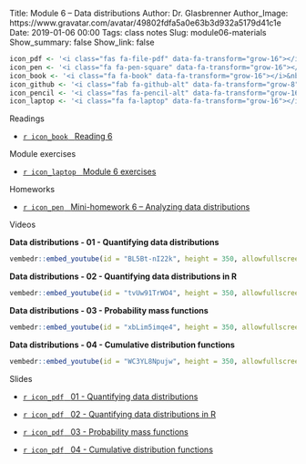Title: Module 6 – Data distributions
Author: Dr. Glasbrenner
Author_Image: https://www.gravatar.com/avatar/49802fdfa5a0e63b3d932a5179d41c1e
Date: 2019-01-06 00:00
Tags: class notes
Slug: module06-materials
Show_summary: false
Show_link: false

```r
icon_pdf <- '<i class="fas fa-file-pdf" data-fa-transform="grow-16"></i>&nbsp;'
icon_pen <- '<i class="fa fa-pen-square" data-fa-transform="grow-16"></i>&nbsp;'
icon_book <- '<i class="fa fa-book" data-fa-transform="grow-16"></i>&nbsp;'
icon_github <- '<i class="fab fa-github-alt" data-fa-transform="grow-8"></i>&nbsp;'
icon_pencil <- '<i class="fas fa-pencil-alt" data-fa-transform="grow-16"></i>&nbsp;'
icon_laptop <- '<i class="fa fa-laptop" data-fa-transform="grow-16"></i>&nbsp;'
```

[Readings]{.h2}

::: {.no-bullets}
*   [`r icon_book` &nbsp; [Reading 6]{.card-downloads-format}][reading06]
:::

<div style="margin-bottom: 1em"></div>

[Module exercises]{.h2}

::: {.no-bullets}
*   [`r icon_laptop` &nbsp; [Module 6 exercises]{.card-downloads-format}][module06-exercises]
:::

<div style="margin-bottom: 1em"></div>

[Homeworks]{.h2}

::: {.no-bullets}
*   [`r icon_pen` &nbsp; [Mini-homework 6 -- Analyzing data distributions]{.card-downloads-format}][mini-homework06]
:::

<div style="margin-bottom: 1em"></div>

[Videos]{.h2}

**Data distributions - 01 - Quantifying data distributions**

```r
vembedr::embed_youtube(id = "BL5Bt-nI22k", height = 350, allowfullscreen = TRUE, frameborder = 0)
```

**Data distributions - 02 - Quantifying data distributions in R**

```r
vembedr::embed_youtube(id = "tvUw91TrWO4", height = 350, allowfullscreen = TRUE, frameborder = 0)
```

**Data distributions - 03 - Probability mass functions**

```r
vembedr::embed_youtube(id = "xbLim5imqe4", height = 350, allowfullscreen = TRUE, frameborder = 0)
```

**Data distributions - 04 - Cumulative distribution functions**

```r
vembedr::embed_youtube(id = "WC3YL8Npujw", height = 350, allowfullscreen = TRUE, frameborder = 0)
```

[Slides]{.h2}

::: {.no-bullets}
*   [`r icon_pdf` &nbsp; [01 - Quantifying data distributions]{.card-downloads-format}][slides-01]

*   [`r icon_pdf` &nbsp; [02 - Quantifying data distributions in R]{.card-downloads-format}][slides-02]

*   [`r icon_pdf` &nbsp; [03 - Probability mass functions]{.card-downloads-format}][slides-03]

*   [`r icon_pdf` &nbsp; [04 - Cumulative distribution functions]{.card-downloads-format}][slides-04]
:::

[slides-01]:          https://drive.google.com/file/d/1qFdt0Ez0Kxx60ezagxPigAzVy9-0rz6F
[slides-02]:          https://drive.google.com/file/d/12MAGIstBk9ByFzeuEHLRlI1TuOBCxjKL
[slides-03]:          https://drive.google.com/file/d/19gZOZ-ul_W8AXk_Kox4EKejK5-v0s4G1
[slides-04]:          https://drive.google.com/file/d/1dZq6RO87RAJKU3rHoBvuhYDi0YxvFp9p
[reading06]:          /assignments/reading06/
[mini-homework06]:    /assignments/minihw06-analyzing-data-distributions/
[module06-exercises]: /assignments/module06-exercises/
